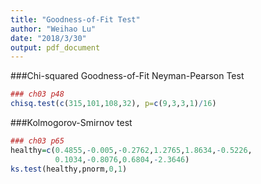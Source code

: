 ```yaml
---
title: "Goodness-of-Fit Test"
author: "Weihao Lu"
date: "2018/3/30"
output: pdf_document
---
```


###Chi-squared Goodness-of-Fit Neyman-Pearson Test

```r
### ch03 p48
chisq.test(c(315,101,108,32), p=c(9,3,3,1)/16)
```

###Kolmogorov-Smirnov test

```r
### ch03 p65
healthy=c(0.4855,-0.005,-0.2762,1.2765,1.8634,-0.5226,
          0.1034,-0.8076,0.6804,-2.3646)
ks.test(healthy,pnorm,0,1)
```